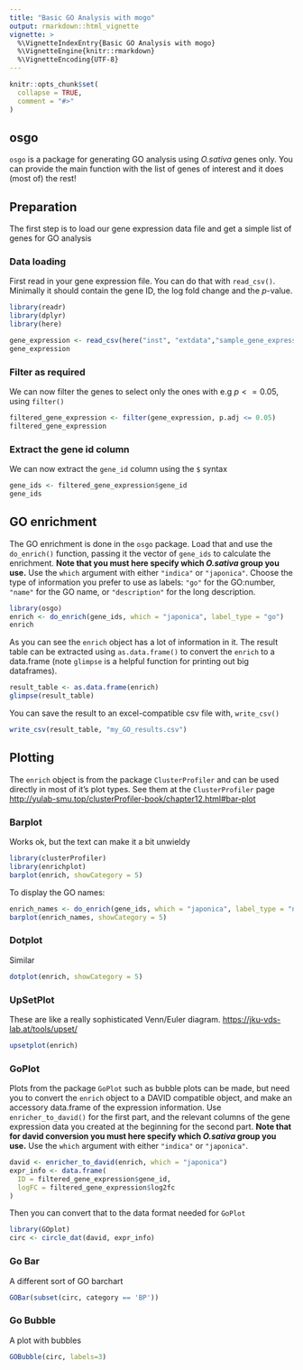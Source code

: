 ```yaml
---
title: "Basic GO Analysis with mogo"
output: rmarkdown::html_vignette
vignette: >
  %\VignetteIndexEntry{Basic GO Analysis with mogo}
  %\VignetteEngine{knitr::rmarkdown}
  %\VignetteEncoding{UTF-8}
---
```


```r
knitr::opts_chunk$set(
  collapse = TRUE,
  comment = "#>"
)
```

## osgo

`osgo` is a package for generating GO analysis using _O.sativa_ genes only. You can provide the main function with the list of genes of interest and it does (most of) the rest!


## Preparation

The first step is to load our gene expression data file and get a simple list of genes for GO analysis

### Data loading

First read in your gene expression file. You can do that with `read_csv()`. Minimally it should contain the gene ID, the log fold change and the $p$-value.


```r
library(readr)
library(dplyr)
library(here)

gene_expression <- read_csv(here("inst", "extdata","sample_gene_expression.csv"))
gene_expression
```

### Filter as required

We can now filter the genes to select only the ones with e.g $p <= 0.05$, using `filter()`

```r
filtered_gene_expression <- filter(gene_expression, p.adj <= 0.05)
filtered_gene_expression
```

### Extract the gene id column

We can now extract the `gene_id` column using the `$` syntax

```r
gene_ids <- filtered_gene_expression$gene_id
gene_ids
```

## GO enrichment

The GO enrichment is done in the `osgo` package. Load that and use the `do_enrich()` function, passing it the vector of `gene_ids` to calculate the enrichment. **Note that you must here specify which _O.sativa_ group you use.** Use the `which` argument with either `"indica"` or `"japonica"`. Choose the type of information you prefer to use as labels: `"go"` for the GO:number, `"name"` for the GO name, or `"description"` for the long description. 

```r
library(osgo)
enrich <- do_enrich(gene_ids, which = "japonica", label_type = "go")
enrich
```


As you can see the `enrich` object has a lot of information in it. The result table can be extracted using `as.data.frame()` to convert the `enrich` to a data.frame (note `glimpse` is a helpful function for printing out big dataframes).


```r
result_table <- as.data.frame(enrich)
glimpse(result_table)
```

You can save the result to an excel-compatible csv file with, `write_csv()`

```r
write_csv(result_table, "my_GO_results.csv")
```

## Plotting

The `enrich` object is from the package `ClusterProfiler` and can be used directly in most of it's plot types. See them at the `ClusterProfiler` page [http://yulab-smu.top/clusterProfiler-book/chapter12.html#bar-plot](http://yulab-smu.top/clusterProfiler-book/chapter12.html#bar-plot)

### Barplot

Works ok, but the text can make it a bit unwieldy

```r
library(clusterProfiler)
library(enrichplot)
barplot(enrich, showCategory = 5)
```

To display the GO names:

```r
enrich_names <- do_enrich(gene_ids, which = "japonica", label_type = "name")
barplot(enrich_names, showCategory = 5)
```


### Dotplot

Similar

```r
dotplot(enrich, showCategory = 5)
```

### UpSetPlot

These are like a really sophisticated Venn/Euler diagram. [https://jku-vds-lab.at/tools/upset/](https://jku-vds-lab.at/tools/upset/)

```r
upsetplot(enrich)
```

### GoPlot

Plots from the package `GoPlot` such as bubble plots can be made, but need you to convert the `enrich` object to a DAVID compatible object, and make an accessory data.frame of the expression information. Use `enricher_to_david()` for the first part, and the relevant columns of the gene expression data you created at the beginning for the second part. **Note that for david conversion you must here specify which _O.sativa_ group you use.** Use the `which` argument with either `"indica"` or `"japonica"`.

```r
david <- enricher_to_david(enrich, which = "japonica")
expr_info <- data.frame(
  ID = filtered_gene_expression$gene_id,
  logFC = filtered_gene_expression$log2fc
)
```

Then you can convert that to the data format needed for `GoPlot`

```r
library(GOplot)
circ <- circle_dat(david, expr_info)
```

### Go Bar

A different sort of GO barchart

```r
GOBar(subset(circ, category == 'BP'))
```

### Go Bubble

A plot with bubbles

```r
GOBubble(circ, labels=3)
```



